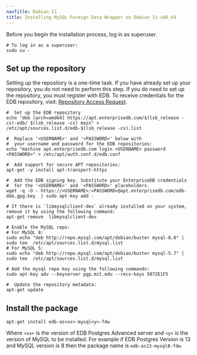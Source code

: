 ```yaml
---
navTitle: Debian 11
title: Installing MySQL Foreign Data Wrapper on Debian 11 x86_64
---
```


Before you begin the installation process, log in as superuser.

```shell
# To log in as a superuser:
sudo su -
```

## Set up the repository

Setting up the repository is a one-time task. If you have already set up your repository, you do not need to perform this step. If you do need to set up the repository, you must register with EDB. To receive credentials for the EDB repository, visit: [Repository Access Request](https://www.enterprisedb.com/repository-access-request).

```shell
#  Set up the EDB repository
echo "deb [arch=amd64] https://apt.enterprisedb.com/$(lsb_release -cs)-edb/ $(lsb_release -cs) main" > /etc/apt/sources.list.d/edb-$(lsb_release -cs).list

#  Replace '<USERNAME>' and '<PASSWORD>' below with
#  your username and password for the EDB repositories:
echo "machine apt.enterprisedb.com login <USERNAME> password <PASSWORD>" > /etc/apt/auth.conf.d/edb.conf

#  Add support for secure APT repositories:
apt-get -y install apt-transport-https

#  Add the EDB signing key. Substitute your EnterpriseDB credentials
#  for the '<USERNAME>' and '<PASSWORD>' placeholders.
wget -q -O - https://<USERNAME>:<PASSWORD>@apt.enterprisedb.com/edb-deb.gpg.key  | sudo apt-key add -

# If there is `libmysqlclient-dev` already installed on your system, remove it by using the following command:
apt-get remove  libmysqlclient-dev

# Enable the MySQL repo:
# For MySQL 8:
sudo echo "deb http://repo.mysql.com/apt/debian/buster mysql-8.0" | sudo tee  /etc/apt/sources.list.d/mysql.list
# For MySQL 5:
sudo echo "deb http://repo.mysql.com/apt/debian/buster mysql-5.7" | sudo tee  /etc/apt/sources.list.d/mysql.list

# Add the mysql repo key using the following commands:
sudo apt-key adv --keyserver pgp.mit.edu --recv-keys 5072E1F5

#  Update the repository metadata:
apt-get update
```

## Install the package

```shell
apt-get install edb-as<xx>-mysql<y>-fdw
```

Where `<xx>` is the version of EDB Postgres Advanced server and `<y>` is the version of MySQL to be installed. For example if EDB Postgres Version is 13 and MySQL version is 8 then the package name is `edb-as13-mysql8-fdw`.
